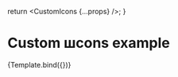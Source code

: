 


<Meta
  title="CustomIcons"
  component={Gantt}
/>

  return <CustomIcons {...props} />;
}

# Custom шcons example

<Story name="CustomIcons">
  {Template.bind({})}
</Story>
